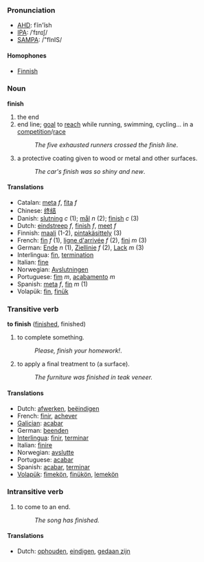 ===Pronunciation===
*[[w:AHD|AHD]]: fĭn'ĭsh
*[[w:IPA|IPA]]: /ˈfɪnɪʃ/
*[[w:SAMPA|SAMPA]]: /"fInIS/
====Homophones====
*[[Finnish]]

=== Noun ===
'''finish'''

# the end
# end line; [[goal]] to [[reach]] while running, swimming, cycling... in a [[competition]]/[[race]]
#:''The five exhausted runners crossed the finish line''.
#a protective coating given to wood or metal and other surfaces.
#:''The car's finish was so shiny and new''.

====Translations====
*Catalan: [[meta]] ''f'', [[fita]] ''f''
*Chinese: [[终结]]
*Danish: [[slutning]] ''c'' (1); [[mål]] ''n'' (2); [[finish]] ''c'' (3)
*Dutch: [[eindstreep]] ''f'', [[finish]] ''f'', [[meet]] ''f''
*Finnish: [[maali]] (1-2), [[pintakäsittely]] (3)
*French: [[fin]] ''f'' (1), [[ligne d'arrivée]] ''f'' (2), [[fini]] ''m'' (3)
*German: [[Ende]] ''n'' (1), [[Ziellinie]] ''f'' (2), [[Lack]] ''m'' (3)
*Interlingua: [[fin]], [[termination]]
*Italian: [[fine]]
*Norwegian: [[Avslutningen]]
*Portuguese: [[fim]] ''m'', [[acabamento]] ''m''
*Spanish: [[meta]] ''f'', [[fin]] ''m'' (1)
*Volapük: [[fin]], [[finük]]

=== Transitive verb ===
'''to finish''' ([[finished]], finished)

# to complete something.
#:''Please, finish your homework!''.
# to apply a final treatment to (a surface).
#:''The furniture was finished in teak veneer.''

==== Translations ====
*Dutch: [[afwerken]], [[beëindigen]]
*French: [[finir]], [[achever]]
*[[Galician]]: [[acabar]]
*German: [[beenden]]
*[[Interlingua]]: [[finir]], [[terminar]]
*Italian: [[finire]]
*Norwegian: [[avslutte]]
*Portuguese: [[acabar]]
*Spanish: [[acabar]], [[terminar]]
*[[Volapük]]: [[fimekön]], [[finükön]], [[lemekön]]

=== Intransitive verb ===

# to come to an end.
#:''The song has finished.''

==== Translations ====
*Dutch: [[ophouden]], [[eindigen]], [[gedaan zijn]]